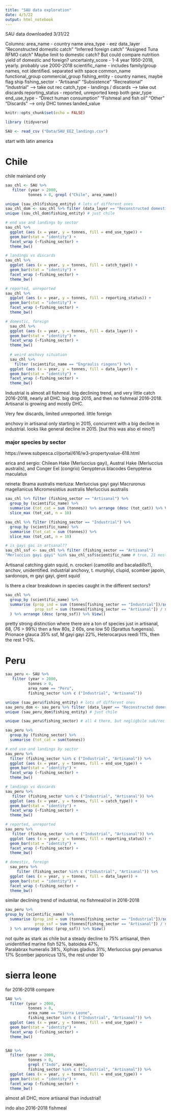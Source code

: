 ```yaml
---
title: "SAU data exploration"
date: 4/5/22
output: html_notebook
---
```


SAU data downloaded 3/31/22

Columns:
area_name - country name
area_type - eez
data_layer "Reconstructed domestic catch" "Inferred foreign catch"       "Assigned Tuna RFMO catch" 
  Maybe limit to domestic catch? But could compare nutrition yield of domestic and foreign?
uncertainty_score - 1-4
year 1950-2018, yearly. probably use 2000-2018
scientific_name - includes family/group names, not identified. separated with space
common_name
functional_group
commercial_group
fishing_entity - country names, maybe flag ship
fishing_sector - "Artisanal"    "Subsistence"  "Recreational" "Industrial" --> take out rec
catch_type - landings / discards --> take out discards
reporting_status - reported, unreported keep both
gear_type
end_use_type - "Direct human consumption" "Fishmeal and fish oil"    "Other"                    "Discards" --> only DHC
tonnes
landed_value



```r
knitr::opts_chunk$set(echo = FALSE)

library (tidyverse)

SAU <- read_csv ("Data/SAU_EEZ_landings.csv")
```
start with latin america

# Chile

chile mainland only


```r
sau_chl <- SAU %>%
   filter (year > 2000, 
          tonnes > 0, grepl ("Chile", area_name))

unique (sau_chl$fishing_entity) # lots of different ones
sau_chl_dom <- sau_chl %>% filter (data_layer == "Reconstructed domestic catch")
unique (sau_chl_dom$fishing_entity) # just chile

# end use and landings by sector
sau_chl %>%
  ggplot (aes (x = year, y = tonnes, fill = end_use_type)) +
  geom_bar(stat = "identity") +
  facet_wrap (~fishing_sector) +
  theme_bw()

# landings vs discards
sau_chl %>%
  ggplot (aes (x = year, y = tonnes, fill = catch_type)) +
  geom_bar(stat = "identity") +
  facet_wrap (~fishing_sector) +
  theme_bw()

# reported, unreported
sau_chl %>%
  ggplot (aes (x = year, y = tonnes, fill = reporting_status)) +
  geom_bar(stat = "identity") +
  facet_wrap (~fishing_sector) +
  theme_bw()

# domestic, foreign
  sau_chl %>%
  ggplot (aes (x = year, y = tonnes, fill = data_layer)) +
  geom_bar(stat = "identity") +
  facet_wrap (~fishing_sector) +
  theme_bw()
  
  # weird anchovy situation
  sau_chl %>%
    filter (scientific_name == "Engraulis ringens") %>%
  ggplot (aes (x = year, y = tonnes, fill = data_layer)) +
  geom_bar(stat = "identity") +
  facet_wrap (~fishing_sector) +
  theme_bw()
```
Industrial is almost all fishmeal. big declining trend, and very little catch 2016-2018, nearly all DHC. big drop 2015, and then no fishmeal 2016-2018. Artisanal is growing and mostly DHC.  

Very few discards, limited unreported. little foreign

anchovy in artisanal only starting in 2015, concurrent with a big decline in industrial. looks like general decline in 2015. [but this was also el nino?]

### major species by sector

https://www.subpesca.cl/portal/616/w3-propertyvalue-618.html

erica and sergio: Chilean Hake (Merluccius gayi), Austral Hake (Merluccius australis), and Conger Eel (congrio)
Genypterus blacodes
Genypterus maculatus

reineta: Brama australis
merluza: Merluccius gayi gayi
Macruronus magellanicus
Micromesistius australis
Merluccius australis

```r

sau_chl %>% filter (fishing_sector == "Artisanal") %>%
  group_by (scientific_name) %>%
  summarise (tot_cat = sum (tonnes)) %>% arrange (desc (tot_cat)) %>% View()
  slice_max (tot_cat, n = 10)

sau_chl %>% filter (fishing_sector == "Industrial") %>%
  group_by (scientific_name) %>%
  summarise (tot_cat = sum (tonnes)) %>%
  slice_max (tot_cat, n = 10)

# is gayi gai in artsanal??
sau_chl_ssf <- sau_chl %>% filter (fishing_sector == "Artisanal")
"Merluccius gayi gayi" %in% sau_chl_ssf$scientific_name # true, 21 most common

```
Artisanal catching giatn squid, n. crockeri (camotillo and bacaladillo?), anchov, unidentified. 
industrial anchovy, t. murphiyi, clupid, scomber japoin, sardonops, m gayi gayi, gient squid


Is there a clear breakdown in species caught in the different sectors?
```r
sau_chl %>%
  group_by (scientific_name) %>%
  summarise (prop_ind = sum (tonnes[fishing_sector == "Industrial"])/sum (tonnes),
             prop_ssf = sum (tonnes[fishing_sector == "Artisanal"]) / sum (tonnes)
  ) %>% arrange (desc (prop_ssf)) %>% View()
```

pretty strong distinction where there are a ton of species just in artisanal, 68, (76 > 99%) then a few 80s, 2 60s, one low 50 (Sprattus fuegensis). Prionace glauca 35% ssf, M gayi gayi 22%, Heterocarpus reedi 11%, then the rest 1-0%. 

# Peru

```r
sau_peru <- SAU %>%
   filter (year > 2000, 
          tonnes > 0, 
          area_name == "Peru", 
          fishing_sector %in% c ("Industrial", "Artisanal"))

unique (sau_peru$fishing_entity) # lots of different ones
sau_peru_dom <- sau_peru %>% filter (data_layer == "Reconstructed domestic catch")
unique (sau_peru_dom$fishing_entity) # just chile

unique (sau_peru$fishing_sector) # all 4 there, but negligbile sub/rec. especially rec

sau_peru %>%
  group_by (fishing_sector) %>%
  summarise (tot_cat = sum(tonnes))

# end use and landings by sector
sau_peru %>%
  filter (fishing_sector %in% c ("Industrial", "Artisanal")) %>%
  ggplot (aes (x = year, y = tonnes, fill = end_use_type)) +
  geom_bar(stat = "identity") +
  facet_wrap (~fishing_sector) +
  theme_bw()

# landings vs discards
sau_peru %>%
   filter (fishing_sector %in% c ("Industrial", "Artisanal")) %>%
  ggplot (aes (x = year, y = tonnes, fill = catch_type)) +
  geom_bar(stat = "identity") +
  facet_wrap (~fishing_sector) +
  theme_bw()

# reported, unreported
sau_peru %>%
   filter (fishing_sector %in% c ("Industrial", "Artisanal")) %>%
  ggplot (aes (x = year, y = tonnes, fill = reporting_status)) +
  geom_bar(stat = "identity") +
  facet_wrap (~fishing_sector) +
  theme_bw()

# domestic, foreign
  sau_peru %>%
     filter (fishing_sector %in% c ("Industrial", "Artisanal")) %>%
  ggplot (aes (x = year, y = tonnes, fill = data_layer)) +
  geom_bar(stat = "identity") +
  facet_wrap (~fishing_sector) +
  theme_bw()
```

similar declining trend of industrial, no fishmeal/oil in 2016-2018


```r
sau_peru %>%
group_by (scientific_name) %>%
  summarise (prop_ind = sum (tonnes[fishing_sector == "Industrial"])/sum (tonnes),
             prop_ssf = sum (tonnes[fishing_sector == "Artisanal"]) / sum (tonnes)
  ) %>% arrange (desc (prop_ssf)) %>% View()
```
not quite as stark as chile but a steady decline to 75% artisanal, then unidentified marine fish 52%, batoidea 47%, 	
Paralabrax humeralis 38%, Xiphias gladius 31%, Merluccius gayi peruanus 17% Scomber japonicus 13%, the rest under 10


# sierra leone

for 2016-2018 compare
```r

SAU %>%
  filter (year > 2000, 
          tonnes > 0, 
          area_name == "Sierra Leone", 
          fishing_sector %in% c ("Industrial", "Artisanal")) %>%
  ggplot (aes (x = year, y = tonnes, fill = end_use_type)) +
  geom_bar(stat = "identity") +
  facet_wrap (~fishing_sector) +
  theme_bw()


SAU %>%
  filter (year > 2000, 
          tonnes > 0, 
          grepl ("Indo", area_name), 
          fishing_sector %in% c ("Industrial", "Artisanal")) %>%
  ggplot (aes (x = year, y = tonnes, fill = end_use_type)) +
  geom_bar(stat = "identity") +
  facet_wrap (~fishing_sector) +
  theme_bw()
```
almost all DHC, more artisanal than industrial!

indo also 2016-2018 fishmeal

```r

```

